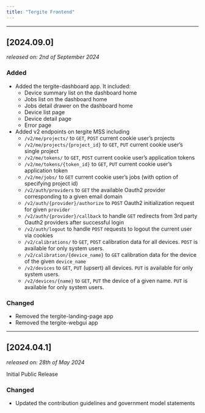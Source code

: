 ```yaml
---
title: "Tergite Frontend"
---
```


---

## [2024.09.0]
_released on: 2nd of September 2024_

### Added

- Added the tergite-dashboard app. It included:
    - Device summary list on the dashboard home
    - Jobs list on the dashboard home
    - Jobs detail drawer on the dashboard home
    - Device list page
    - Device detail page
    - Error page
- Added v2 endpoints on tergite MSS including
    - `/v2/me/projects/` to `GET`, `POST` current cookie user's projects
    - `/v2/me/projects/{project_id}` to `GET`, `PUT` current cookie user's single project
    - `/v2/me/tokens/` to `GET`, `POST` current cookie user's application tokens
    - `/v2/me/tokens/{token_id}` to `GET`, `PUT` current cookie user's application token
    - `/v2/me/jobs/` to `GET` current cookie user's jobs (with option of specifying project id)
    - `/v2/auth/providers` to `GET` the available Oauth2 provider corresponding to a given email domain
    - `/v2/auth/{provider}/authorize` to `POST` Oauth2 initialization request for given `provider`
    - `/v2/auth/{provider}/callback` to handle `GET` redirects from 3rd party Oauth2 providers after successful login
    - `/v2/auth/logout` to handle `POST` requests to logout the current user via cookies
    - `/v2/calibrations/` to `GET`, `POST` calibration data for all devices. `POST` is available for only system users.
    - `/v2/calibration/{device_name}` to `GET` calibration data for the device of the given `device_name`
    - `/v2/devices` to `GET`, `PUT` (upsert) all devices. `PUT` is available for only system users.
    - `/v2/devices/{name}` to `GET`, `PUT` the device of a given name. `PUT` is available for only system users.

### Changed

- Removed the tergite-landing-page app
- Removed the tergite-webgui app

---

## [2024.04.1]
_released on: 28th of May 2024_

Initial Public Release

### Changed

- Updated the contribution guidelines and government model statements
